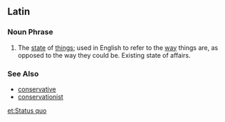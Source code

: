 ==Latin==

===Noun Phrase===
# The [[state]] of [[thing]]s; used in English to refer to the [[way]] things are, as opposed to the way they could be. Existing state of affairs.

===See Also===
*[[conservative]]
*[[conservationist]]

[[et:Status quo]]